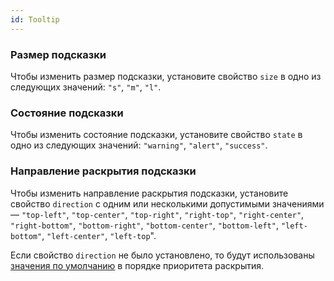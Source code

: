 ```yaml
---
id: Tooltip
---
```



### Размер подсказки

Чтобы изменить размер подсказки, установите свойство `size` в одно из следующих значений: `"s"`, `"m"`, `"l"`.

<Example
    component={TooltipSize}
    source={tooltipSizeSource}
/>

### Состояние подсказки

Чтобы изменить состояние подсказки, установите свойство `state` в одно из следующих значений: `"warning"`, `"alert"`, `"success"`.

<Example
    component={TooltipState}
    source={tooltipStateSource}
/>

### Направление раскрытия подсказки

Чтобы изменить направление раскрытия подсказки, установите свойство `direction` с одним или несколькими допустимыми значениями — `"top-left"`, `"top-center"`, `"top-right"`, `"right-top"`, `"right-center"`, `"right-bottom"`, `"bottom-right"`, `"bottom-center"`, `"bottom-left"`, `"left-bottom"`, `"left-center"`, `"left-top`".

Если свойство `direction` не было установлено, то будут использованы <a href="https://github.yandex-team.ru/search-interfaces/frontend/blob/master/packages/lego-components/src/Popup/_target/Popup_target_anchor.tsx#L19-L32" target="_blank">значения по умолчанию</a> в порядке приоритета раскрытия.

<Example
    component={TooltipDirection}
    source={tooltipDirectionSource}
/>
